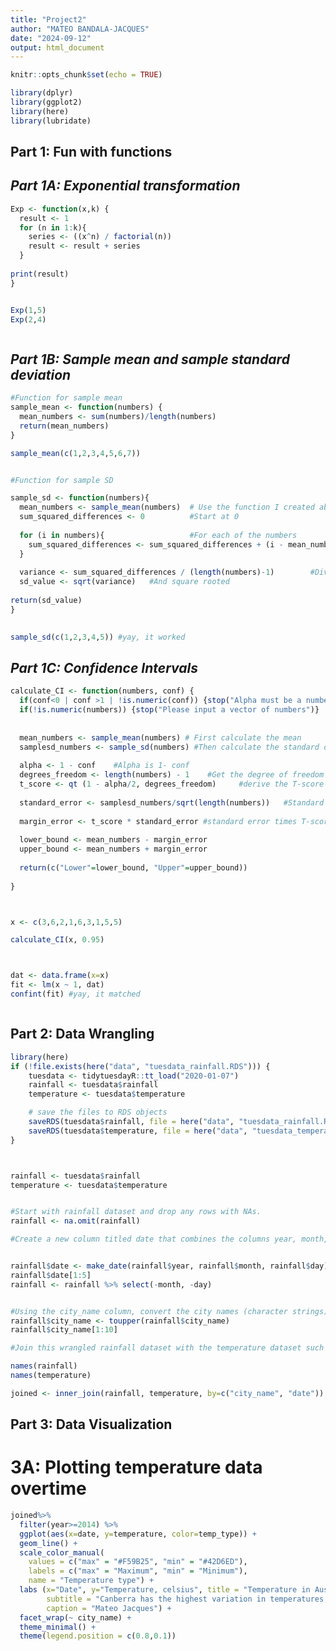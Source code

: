 ```yaml
---
title: "Project2"
author: "MATEO BANDALA-JACQUES"
date: "2024-09-12"
output: html_document
---
```


```r
knitr::opts_chunk$set(echo = TRUE)

library(dplyr)
library(ggplot2)
library(here)
library(lubridate)
```

## **Part 1: Fun with functions**

## *Part 1A: Exponential transformation*

```r


Exp <- function(x,k) {
  result <- 1
  for (n in 1:k){
    series <- ((x^n) / factorial(n))
    result <- result + series
  }
  
print(result)  
}


Exp(1,5)
Exp(2,4)



```

## *Part 1B: Sample mean and sample standard deviation*

```r


#Function for sample mean
sample_mean <- function(numbers) {
  mean_numbers <- sum(numbers)/length(numbers)
  return(mean_numbers)
}

sample_mean(c(1,2,3,4,5,6,7))


#Function for sample SD

sample_sd <- function(numbers){
  mean_numbers <- sample_mean(numbers)  # Use the function I created above
  sum_squared_differences <- 0          #Start at 0
  
  for (i in numbers){                   #For each of the numbers
    sum_squared_differences <- sum_squared_differences + (i - mean_numbers)^2 #The number, minus the mean, squared
  }
  
  variance <- sum_squared_differences / (length(numbers)-1)        #Divided by N-1
  sd_value <- sqrt(variance)   #And square rooted
  
return(sd_value)
}
  

sample_sd(c(1,2,3,4,5)) #yay, it worked


```

## *Part 1C: Confidence Intervals*

```r

calculate_CI <- function(numbers, conf) {
  if(conf<0 | conf >1 | !is.numeric(conf)) {stop("Alpha must be a number from 0 to 1")}
  if(!is.numeric(numbers)) {stop("Please input a vector of numbers")}
  
  
  mean_numbers <- sample_mean(numbers) # First calculate the mean
  samplesd_numbers <- sample_sd(numbers) #Then calculate the standard deviation
  
  alpha <- 1 - conf    #Alpha is 1- conf
  degrees_freedom <- length(numbers) - 1    #Get the degree of freedom 
  t_score <- qt (1 - alpha/2, degrees_freedom)     #derive the T-score
  
  standard_error <- samplesd_numbers/sqrt(length(numbers))   #Standard error
  
  margin_error <- t_score * standard_error #standard error times T-score 
  
  lower_bound <- mean_numbers - margin_error   
  upper_bound <- mean_numbers + margin_error
  
  return(c("Lower"=lower_bound, "Upper"=upper_bound))
  
}



x <- c(3,6,2,1,6,3,1,5,5)

calculate_CI(x, 0.95)



dat <- data.frame(x=x)
fit <- lm(x ~ 1, dat)
confint(fit) #yay, it matched



```




## Part 2: Data Wrangling 

```r

library(here)
if (!file.exists(here("data", "tuesdata_rainfall.RDS"))) {
    tuesdata <- tidytuesdayR::tt_load("2020-01-07")
    rainfall <- tuesdata$rainfall
    temperature <- tuesdata$temperature

    # save the files to RDS objects
    saveRDS(tuesdata$rainfall, file = here("data", "tuesdata_rainfall.RDS"))
    saveRDS(tuesdata$temperature, file = here("data", "tuesdata_temperature.RDS"))
}



rainfall <- tuesdata$rainfall
temperature <- tuesdata$temperature


#Start with rainfall dataset and drop any rows with NAs.
rainfall <- na.omit(rainfall)

#Create a new column titled date that combines the columns year, month, day into one column separated by “-”. (e.g. #“2020-01-01”). This column should not be a character, but should be recognized as a date. (Hint: check out the #ymd() function in lubridate R package). You will also want to add a column that just keeps the year.


rainfall$date <- make_date(rainfall$year, rainfall$month, rainfall$day)
rainfall$date[1:5]
rainfall <- rainfall %>% select(-month, -day)


#Using the city_name column, convert the city names (character strings) to all upper case.
rainfall$city_name <- toupper(rainfall$city_name)
rainfall$city_name[1:10]

#Join this wrangled rainfall dataset with the temperature dataset such that it includes only #observations that are in both data frames. (Hint: there are two keys that you will need to join #the two datasets together). (Hint: If all has gone well thus far, you should have a dataset with #83,964 rows and 13 columns).

names(rainfall)
names(temperature)

joined <- inner_join(rainfall, temperature, by=c("city_name", "date"))


```


## Part 3: Data Visualization

# 3A: Plotting temperature data overtime

```r


joined%>%
  filter(year>=2014) %>%
  ggplot(aes(x=date, y=temperature, color=temp_type)) + 
  geom_line() +
  scale_color_manual(
    values = c("max" = "#F59B25", "min" = "#42D6ED"),
    labels = c("max" = "Maximum", "min" = "Minimum"),
    name = "Temperature type") +
  labs (x="Date", y="Temperature, celsius", title = "Temperature in Australian cities by year",
        subtitle = "Canberra has the highest variation in temperatures, while Melbourne and Perth have the least",
        caption = "Mateo Jacques") +
  facet_wrap(~ city_name) +
  theme_minimal() +
  theme(legend.position = c(0.8,0.1))



```





